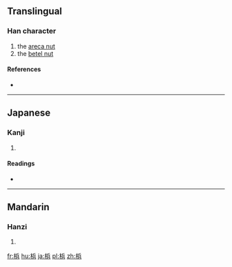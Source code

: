 {{also|檳}}
==Translingual==

===Han character===
{{Han char|rn=75|rad=木|as=07|sn=11|four=|canj=木人一金 (DOMC)}}

# the [[areca nut]]
# the [[betel nut]]

====References====
* {{Han ref|kx=0531.131|dkj=14909|hdz=21216.020|uh=68B9|ud=26809}}

----

==Japanese==

===Kanji===
{{ja-kanji|grade=|rs=木07}}

# {{defn|lang=ja|sort=木07}}

====Readings====
* {{ja-readings|on=[[びん]] (bin), [[ひん]] (hin)|kun=[[びんろうし]] (binroushi)}}

----

==Mandarin==

===Hanzi===
{{cmn-hanzi|pin=[[bīng]] ([[bing1]])|wg=ping<sup>1</sup>}}

# {{defn|lang=cmn|sort=木07}}

[[fr:梹]]
[[hu:梹]]
[[ja:梹]]
[[pl:梹]]
[[zh:梹]]